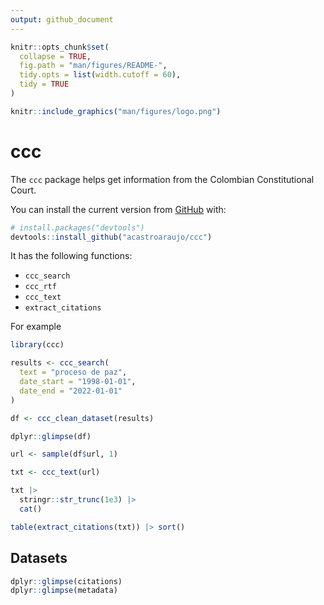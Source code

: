 ```yaml
---
output: github_document
---
```


<!-- README.md is generated from README.Rmd. Please edit that file -->

```r
knitr::opts_chunk$set(
  collapse = TRUE,
  fig.path = "man/figures/README-",
  tidy.opts = list(width.cutoff = 60), 
  tidy = TRUE
)
```


```r
knitr::include_graphics("man/figures/logo.png")
```

# ccc

<!-- badges: start -->

<!-- badges: end -->

The `ccc` package helps get information from the Colombian Constitutional Court.

You can install the current version from [GitHub](https://github.com/) with:

``` r
# install.packages("devtools")
devtools::install_github("acastroaraujo/ccc")
```

It has the following functions:

- `ccc_search`
- `ccc_rtf`
- `ccc_text`
- `extract_citations`

For example

```r
library(ccc)

results <- ccc_search(
  text = "proceso de paz", 
  date_start = "1998-01-01", 
  date_end = "2022-01-01"
)

df <- ccc_clean_dataset(results)

dplyr::glimpse(df)

url <- sample(df$url, 1)

txt <- ccc_text(url)

txt |> 
  stringr::str_trunc(1e3) |> 
  cat()

table(extract_citations(txt)) |> sort()
```


## Datasets

```r
dplyr::glimpse(citations)
dplyr::glimpse(metadata)
```

